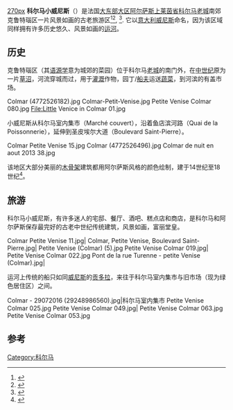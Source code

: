 [[image:ColmarFrance.jpg|270px]]
'''科尔马小威尼斯'''（{{lang-fr|Petite Venise de Colmar}}）是法国[[大东部大区|大东部大区]][[阿尔萨斯|阿尔萨斯]][[上莱茵省|上莱茵省]][[科尔马|科尔马]][[老城|老城]]南郊克鲁特瑙区一片风景如画的古老旅游区<ref>{{Cite web |url=http://voyages.michelin.fr/europe/france/alsace/haut-rhin/colmar/quartier-de-la-krutenau |title=www.voyages.michelin.fr/europe/france/alsace/haut-rhin/colmar/quartier-de-la-krutenau |access-date=2020-10-31 |archive-date=2016-10-09 |archive-url=https://web.archive.org/web/20161009143807/http://voyages.michelin.fr/europe/france/alsace/haut-rhin/colmar/quartier-de-la-krutenau |dead-url=no }}</ref><ref name=ot>{{lien web | url = http://www.ot-colmar.fr/fr/audioguides | title = Audioguides | author = office de tourisme de Colmar | access-date = 27 janvier 2015 | archive-date = 2013-06-05 | archive-url = https://web.archive.org/web/20130605181100/http://www.ot-colmar.fr/fr/audioguides | dead-url = no }}</ref>,  <ref name=blog>{{cite web | url = http://villedecolmar.blogspot.com/2008/11/la-petite-venise.html | title = La Petite Venise | author = Rémy Brauneisen | date = 2008-11-02 | access-date = 2015-01-27 | archive-date = 2020-11-04 | archive-url = https://web.archive.org/web/20201104065202/http://villedecolmar.blogspot.com/2008/11/la-petite-venise.html | dead-url = no }}</ref>. 它以[[意大利|意大利]][[威尼斯|威尼斯]]命名，因为该区域同样拥有许多历史悠久、风景如画的[[运河|运河]]。

== 历史 ==
克鲁特瑙区（其[[语源学|语源学]]意为城郊的菜园）位于科尔马[[老城|老城]]的南门外，在[[中世纪|中世纪]]原为一片[[草沼|草沼]]，河流穿城而过，用于[[灌溉|灌溉]]作物，园丁/[[船夫|船夫]]运送[[蔬菜|蔬菜]]，到河滨的有盖市场。
<gallery mode="packed">
Colmar (4772526182).jpg
Colmar-Petit-Venise.jpg
Petite Venise Colmar 080.jpg
File:Little Venice in Colmar 01.jpg
</gallery>

小威尼斯从科尔马室内集市（Marché couvert），沿着鱼店滨河路（Quai de la Poissonnerie），延伸到圣皮埃尔大道（Boulevard Saint-Pierre）。
<gallery mode="packed">
Colmar Petite Venise 15.jpg
Colmar (4772526496).jpg
Colmar de nuit en aout 2013 38.jpg
</gallery>

该地区大部分美丽的[[木骨架|木骨架]]建筑都用阿尔萨斯风格的颜色绘制，建于14世纪至18世纪<ref name=livre_colmar>{{ouvrage | language = français | title = Colmar | url = https://archive.org/details/colmartourismhis0000brae | author1 = Gabriel Braeuner | editor = ID L'Edition | year = 2003 |id = 9782913302563}}</ref>。

== 旅游 ==
科尔马小威尼斯，有许多迷人的宅邸、餐厅、酒吧、糕点店和商店，是科尔马和阿尔萨斯保存最完好的古老中世纪传统建筑，风景如画，富丽堂皇。
<gallery mode="packed">
Colmar Petite Venise 11.jpg|
Colmar, Petite Venise, Boulevard Saint-Pierre.jpg|
Petite Venise (Colmar) (5).jpg
Petite Venise Colmar 019.jpg|
Petite Venise Colmar 022.jpg
Pont de la rue Turenne - petite Venise (Colmar).jpg|
</gallery>

运河上传统的船只如同[[威尼斯|威尼斯]]的[[贡多拉|贡多拉]]，来往于科尔马室内集市与旧市场（现为绿色居住区）之间。

<gallery mode="packed">
Colmar - 29072016 (29248986560).jpg|科尔马室内集市
Petite Venise Colmar 025.jpg
Petite Venise Colmar 049.jpg|
Petite Venise Colmar 063.jpg
Petite Venise Colmar 053.jpg
</gallery>

== 参考 ==
<references/>
[[Category:科尔马|Category:科尔马]]
